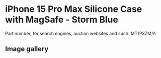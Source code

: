 # iPhone 15 Pro Max Silicone Case with MagSafe - Storm Blue

Part number, for search engines, auction websites and such: MT1P3ZM/A

## Image gallery

<div style={{ width: "768px" }}>
  <GalleryComponent
    images={[
      {
        original: "/everysource/MT1P3",
        thumbnail: "/everypreview/MT1P3",
      },
      {
        original: "/everysource/MT1P3_AV1",
        thumbnail: "/everypreview/MT1P3_AV1",
      },
      {
        original: "/everysource/MT1P3_AV2",
        thumbnail: "/everypreview/MT1P3_AV2",
      },
      {
        original: "/everysource/MT1P3_AV3",
        thumbnail: "/everypreview/MT1P3_AV3",
      }
    ]}
  />
</div>